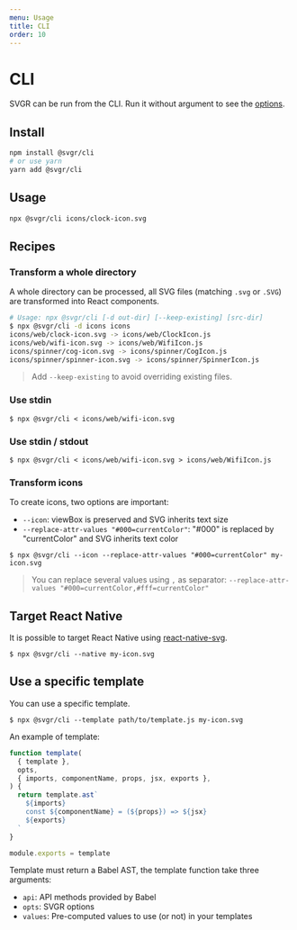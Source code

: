 ```yaml
---
menu: Usage
title: CLI
order: 10
---
```


# CLI

SVGR can be run from the CLI. Run it without argument to see the [options](/docs/options).

## Install

```bash
npm install @svgr/cli
# or use yarn
yarn add @svgr/cli
```

## Usage

```bash
npx @svgr/cli icons/clock-icon.svg
```

## Recipes

### Transform a whole directory

A whole directory can be processed, all SVG files (matching `.svg` or `.SVG`)
are transformed into React components.

```sh
# Usage: npx @svgr/cli [-d out-dir] [--keep-existing] [src-dir]
$ npx @svgr/cli -d icons icons
icons/web/clock-icon.svg -> icons/web/ClockIcon.js
icons/web/wifi-icon.svg -> icons/web/WifiIcon.js
icons/spinner/cog-icon.svg -> icons/spinner/CogIcon.js
icons/spinner/spinner-icon.svg -> icons/spinner/SpinnerIcon.js
```

> Add `--keep-existing` to avoid overriding existing files.

### Use stdin

```
$ npx @svgr/cli < icons/web/wifi-icon.svg
```

### Use stdin / stdout

```
$ npx @svgr/cli < icons/web/wifi-icon.svg > icons/web/WifiIcon.js
```

### Transform icons

To create icons, two options are important:

- `--icon`: viewBox is preserved and SVG inherits text size
- `--replace-attr-values "#000=currentColor"`: "#000" is replaced by
  "currentColor" and SVG inherits text color

```
$ npx @svgr/cli --icon --replace-attr-values "#000=currentColor" my-icon.svg
```

> You can replace several values using `,` as separator: `--replace-attr-values "#000=currentColor,#fff=currentColor"`

## Target React Native

It is possible to target React Native using [react-native-svg](https://github.com/react-native-community/react-native-svg).

```
$ npx @svgr/cli --native my-icon.svg
```

## Use a specific template

You can use a specific template.

```
$ npx @svgr/cli --template path/to/template.js my-icon.svg
```

An example of template:

```js
function template(
  { template },
  opts,
  { imports, componentName, props, jsx, exports },
) {
  return template.ast`
    ${imports}
    const ${componentName} = (${props}) => ${jsx}
    ${exports}
  `
}

module.exports = template
```

Template must return a Babel AST, the template function take three arguments:

- `api`: API methods provided by Babel
- `opts`: SVGR options
- `values`: Pre-computed values to use (or not) in your templates
